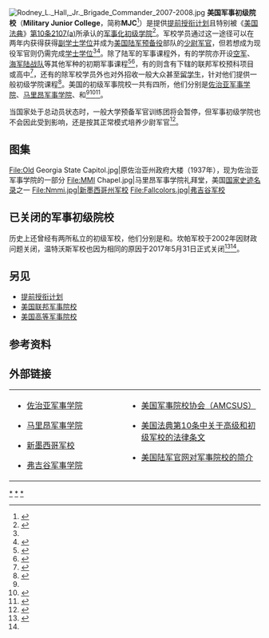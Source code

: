 {{NoteTA
|1=zh-cn:授衔; zh-tw:授階;
|2=zh-cn:岗位; zh-tw:職務;
|3=zh-cn:军衔; zh-tw:軍階;
|4=zh-cn:预备军官; zh-tw:儲備軍官;
|5=zh-cn:马里昂军事学院; zh-tw:馬里昂軍校;
|6=zh-cn:佐治亚军事学院; zh-tw:喬治亞軍校;
|7=zh-cn:温特沃斯军事学院; zh-tw:溫特沃斯軍校;
}}
{{About|美国两年制军事教育机构|美国陆军两年制初级军官教育课程|提前授衔计划}}
[[File:Rodney_L._Hall,_Jr._Brigade_Commander_2007-2008.jpg|thumb]]
'''美国军事初级院校'''（'''Military Junior College'''，简称'''MJC'''<ref name="GoArmy">{{cite web |url=http://www.goarmy.com/rotc/courses-and-colleges/military-colleges.html |title=MILITARY COLLEGES |author= |date=unknown |work= |publisher=GoArmy |accessdate=5 March 2014}}</ref>）是提供[[提前授衔计划|提前授衔计划]]且特别被《[[美国法典|美国法典]]》[[美国法典第10条|第10条2107(a)]]所承认的[[军事化|军事化]][[初级学院|初级学院]]<ref name="GPO">{{cite web |url=https://www.gpo.gov/fdsys/pkg/USCODE-2010-title10/html/USCODE-2010-title10-subtitleA-partIII-chap103.htm |title=U.S.C. Title 10 |author= |date=unknown |work= |publisher=United States Government |accessdate=9 April 2017}}</ref>。军校学员通过这一途径可以在两年内获得获得[[副学士学位|副学士学位]]并成为[[美国陆军|美国陆军]][[预备役|预备役]]部队的[[少尉|少尉]][[军官|军官]]，但若想成为现役军官则仍需完成[[学士学位|学士学位]]<ref name="GoArmy"/><ref>{{cite web |url=https://www.marionmilitary.edu/about/ |title=About MMI |author= |date=unknown |work= |publisher=Marion Military Institute |accessdate=5 March 2014 }}{{dead link|date=2018年4月 |bot=InternetArchiveBot |fix-attempted=yes }}</ref>。除了陆军的军事课程外，有的学院亦开设[[美国空军|空军]]、[[美国海军陆战队|海军陆战队]]等其他军种的初期军事课程<ref>{{cite web |url=https://www.marionmilitary.edu/programs/plc-overview.cms |title=A FEW WILL LEAD |author= |date=unknown |work= |publisher=Marion Military Institute |accessdate=5 March 2014 }}{{dead link|date=2018年4月 |bot=InternetArchiveBot |fix-attempted=yes }}</ref><ref>{{cite web |url=https://www.marionmilitary.edu/programs/airforce-overview.cms |title=U.S. Air Force ROTC |author= |date=unknown |work= |publisher=Marion Military Institute |accessdate=5 March 2014 }}{{dead link|date=2018年4月 |bot=InternetArchiveBot |fix-attempted=yes }}</ref>，有的则含有下辖的联邦军校预科项目或高中<ref>{{cite web |url=http://www.vfmac.edu/academy/ |title=Academy |author= |date=unknown |work= |publisher=Valley Forge Military Academy |accessdate=5 March 2014}}</ref>，还有的除军校学员外也对外招收一般大众甚至[[留学生|留学生]]，针对他们提供一般初级学院课程<ref>{{cite web |url=http://www.gmc.cc.ga.us/page.php?page_id=2020 |title=International Student Admissions |author= |date=unknown |work= |publisher=Georgia Military College |accessdate=5 March 2014}}</ref>。美国的初级军事院校一共有四所，他们分别是[[佐治亚军事学院|佐治亚军事学院]]、[[马里昂军事学院|马里昂军事学院]]、{{Link-en|新墨西哥军校|New Mexico Military Institute}}和{{Link-en|弗吉谷军校|Valley Forge Military Academy and College}}<ref name="GoArmy"/><ref>{{cite web |url=http://www.amcsus.org/page.cfm?p=64&filter_data8=&filter_data44=1&filter_data17=&filter_data18=&key=&submit=SEARCH |title=Directory of Military Schools & Military Colleges |author= |date=unknown |work= |publisher=Association of Military Colleges and Schools of the United States |accessdate=5 March 2014}}</ref><ref name="ABCNews">{{cite web |url=http://abcnews.go.com/US/wireStory/missouri-military-academy-dating-1880-close-46675858 |title=Missouri military academy dating to 1880 will close |author=the Associated Press |date=unknown |work= |publisher=ABC News |accessdate=9 April 2017 |deadurl=yes |archiveurl=https://web.archive.org/web/20170410214029/http://abcnews.go.com/US/wireStory/missouri-military-academy-dating-1880-close-46675858 |archivedate=2017年4月10日 }}</ref>。

当国家处于总动员状态时，一般大学预备军官训练团将会暂停，但军事初级学院也不会因此受到影响，还是按其正常模式培养少尉军官<ref>{{cite web |url=http://www.apd.army.mil/epubs/DR_pubs/DR_a/pdf/web/r145_1.pdf |title=Army Regulation 145–1 Senior Reserve Officers’ Training Corps Program: Organization, Administration, and Training |accessdate=2017-08-01 |date= |page=6 |publisher=U.S. Army |work=U.S. Army |deadurl=yes |archivedate=2017-08-01 |archiveurl=https://web.archive.org/web/20170801201040/http://www.apd.army.mil/epubs/DR_pubs/DR_a/pdf/web/r145_1.pdf }}</ref>。

==图集==
<gallery>
File:Old Georgia State Capitol.jpg|原佐治亚州政府大楼（1937年），现为佐治亚军事学院的一部分
File:MMI Chapel.jpg|马里昂军事学院礼拜堂，美国[[国家史迹名录|国家史迹名录]]之一
File:Nmmi.jpg|新墨西哥州军校
File:Fallcolors.jpg|弗吉谷军校
</gallery>

==已关闭的军事初级院校==
历史上还曾经有两所私立的初级军校，他们分别是{{Link-en|坎帕军校|Kemper Military School}}和{{Link-en|温特沃斯军事学院|Wentworth Military Academy and College}}。坎帕军校于2002年因财政问题关闭，温特沃斯军校也因为相同的原因于2017年5月31日正式关闭<ref>{{cite web |url=http://www.semissourian.com/story/75605.html |title=Kemper Military School to close Friday |author=Scott Charton |date=unknown |work= |publisher=Southeast Missourian, originally the Associated Press |accessdate=9 April 2017}}</ref><ref name="ABCNews"/>。

==另见==
{{Portal|美國軍事|size=20}}
*[[提前授衔计划|提前授衔计划]]
*[[美国联邦军事院校|美国联邦军事院校]]
*[[美国高等军事院校|美国高等军事院校]]

==参考资料==
{{Reflist|4}}

==外部链接==
{|
|-
|  style="width:400px; vertical-align:top;"|
*{{en}} [http://www.gmc.cc.ga.us/ 佐治亚军事学院]
*{{en}} [https://www.marionmilitary.edu/ 马里昂军事学院]
*{{en}} [http://www.nmmi.edu/ 新墨西哥军校]
*{{en}} [http://www.vfmac.edu/ 弗吉谷军事学院]
|  style="width:400px; vertical-align:top;"|
*{{en}} [http://www.amcsus.org/ 美国军事院校协会（AMCSUS）]
*{{en}} [https://www.gpo.gov/fdsys/pkg/USCODE-2010-title10/html/USCODE-2010-title10-subtitleA-partIII-chap103.htm 美国法典第10条中关于高级和初级军校的法律条文]
*{{en}} [http://www.goarmy.com/rotc/courses-and-colleges/military-colleges.html 美国陆军官网对军事院校的简介]
|}

{{Association of Military Colleges and Schools of the United States}}
{{United States Army ROTC}}

[[Category:美国军事初级院校|*]]
[[Category:美国陆军|*]]
[[Category:美国陆军学校|*]]